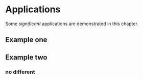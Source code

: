 
# Applications

Some _significant_ applications are demonstrated in this chapter.

## Example one

## Example two

### no different
